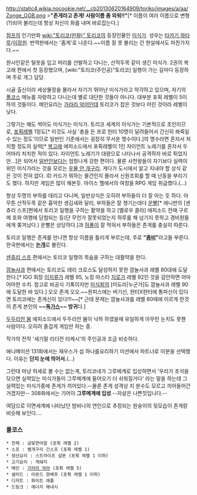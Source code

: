 http://static4.wikia.nocookie.net/__cb20130620164909/toriko/images/a/aa/Zonge_GGB.png
>'''"존게라고 존게! 사람이름 좀 외워!!"'''[* 이름이 여러 이름으로 변형(?)되어 불리는데 항상 자신이 화를 내며 바로잡는다.]

[[점프]]의 인기만화 [[wiki:"토리코(만화)" 토리코]]의 등장인물인 [[미식가]]. 성우는 [[타카기 와타루]]/[[이장원]]. 
번역판에서는 '좀게'로 나온다.~~이름 잘 못 불리는 건 현실에서도 마찬가지다.~~

원시인같은 털옷을 입고 머리를 산발하고 다니는, 산적두목 같이 생긴 미식가. 2권의 복고래 편에서 첫 등장했으며, [wiki:"토리코(주인공)"토리코] 일행이 가는 길마다 등장하며 주로 개그 담당.

시골 출신이라 세상물정을 몰라서 자기가 뛰어난 미식가라고 착각하고 있으며, 자기의 [[풀코스]] 메뉴를 자랑하고 다니는데 별로 대단한 것들이 아니다. 대부분 포획 레벨이 5이하의 것들이다. 메인요리는 [[가라라 악어]]인데 토리코가 잡은 것보다 어린 것이라 레벨이 낮다.

그렇기는 해도 썩어도 미식가는 미식가. 토리코 세계의 미식가는 기본적으로 초인이므로, [[포획레벨]] 1정도[* 이것도 사실 '총을 든 프로 헌터 10명이 달려들어서 간신히 쏴죽일 수 있는 정도'이므로 일반인 기준에서는 굉장히 무서운 맹수이다.]의 맹수라면 혼자서 처치할 정도의 실력[* [[복고래]] 에피소드에서 포획레벨이 1인 자이언트 노레기를 혼자서 두어마리 처치한 적이 있다. 자이언트 노레기가 대량으로 나타나서 공격하자 바로 튀었지만...]은 되어서 [[일반인]]보다는 엄청나게 강한 편이다. 물론 사천왕들이 자기보다 실력이 위인 미식가라는 것을 모르는 [[우물 안 개구리]]. 게다가 도시에서 알고 지내야 할 상식 같은 것이 전혀 없다. ID 카드가 뭐하는 물건인지 몰라서 신원조회를 할 때 난동을 부리기도 했다. 하지만 게임은 많이 해본듯. 아이스 헬에서의 여정을 RPG 게임 취급했다.(...)

항상 두명의 부하를 데리고 다니며, 일반상식은 오히려 부하들이 더 잘 아는 듯 하다.
아무튼 산적두목 같은 흉악한 생김새와 달리, 부하들은 잘 챙기는데다 [[운]]빨[* 애니판의 [센츄리 스프]편에서 토리코 일행을 구하는 활약을 하고 [멜로우 콜라] 에피소드 전때 구르메 호화 여행에 당첨되는 등(단 무언가 잘못되었는지 하루를 채 넘기지 못하고 경비원들에게 쫒겨났다.) 운빨은 상당하다.]과 [[허풍]]이 잘 먹혀서 부하들은 존게를 충실히 따른다.

토리코 일행은 존게를 만나면 항상 이름을 틀리게 부르는데, 주로 '''"[[좀비]]"'''라고들 부른다. 한국판에서는 '''[[논개]]'''로 불린다.

[[센츄리 스프]] 편에서는 토리코 일행의 목숨을 구하는 대활약을 한다.

[[깜놀사과]] 편에서는 토리코도 테리 크로스도 달성하지 못한 깜놀사과 레벨 80대에 도달한다.[* IGO 회장 [[이치류]]가 레벨 95, 노킹 마스터 [[지로]]가 레벨 92인 것을 감안하면 어마어마한 수치. 참고로 비공식 기록이지만 [[미식회]]의 [미도라|누군가]도 깜놀사과 레벨 90에 도달한 바 있다.] 오오 존게 오오.~~원피스에는 버기신, 헌터X헌터에 통파신이 있다면 토리코에는 존게신이 있다!!!~~[* 근데 문제는 깜놀사과를 레벨 80때에 이르게 한것이 존게 본인의 '''~~[[독가스]]~~ 방귀'''다.]

[[두두리안 붐]] 에피소드에서 두두리안 붐이 낙하 하였을때 유일하게 아무런 눈치도 못챈 사람이다. 오히려 즐겁게 게임만 하는 중.

작가의 전작 '세기말 리더전 타케시'의 주인공과 조금 비슷하다.

애니메이션 131화에서는 재우스가 섬 하나를요리하기 미션에서 파트너로 이분을 선택했다. 이유는 '''단지 눈에 띄어서.'''(...)

그런데 마냥 허세로 볼 수는 없는게, 토리코네가 그루메계로 입성하면서 '우리가 초석을 닦으면 실력있는 미식가들이 그루메계에 들어오기 더 쉬워질거다' 라는 말을 하는데 그 실력있는 미식가중에 존게가 끼어있다.--물론 존게 성격상 지 분수도 모르고 끼어들어간거겠지만-- 308화에서는 기어이 '''그루메계에 입성'''.--자살은 나쁜짓입니다.--

여담으로 이면세계에 나타났던 밤비나의 연인으로 추정되는 원숭이의 뒷모습이 존게랑 비슷해 보인다....

=== 풀코스 ===
 * 전채 : 금빛연어알 (포획 레벨 2)
 * 스프 : 뱀개구리 간스프 (포획 레벨 1)
 * 생선요리 : 스트라이프 살몬 (포획 레벨 1 이하)
 * 고기요리 : 게돼지
 * 메인 : [[가라라 악어]] (포획 레벨 5)
 * 샐러드 : 아몬드 양배추 (포획 레벨 1 이하)
 * 디저트 : 화이트 애플
 * 드링크 : 에너지 해내시
